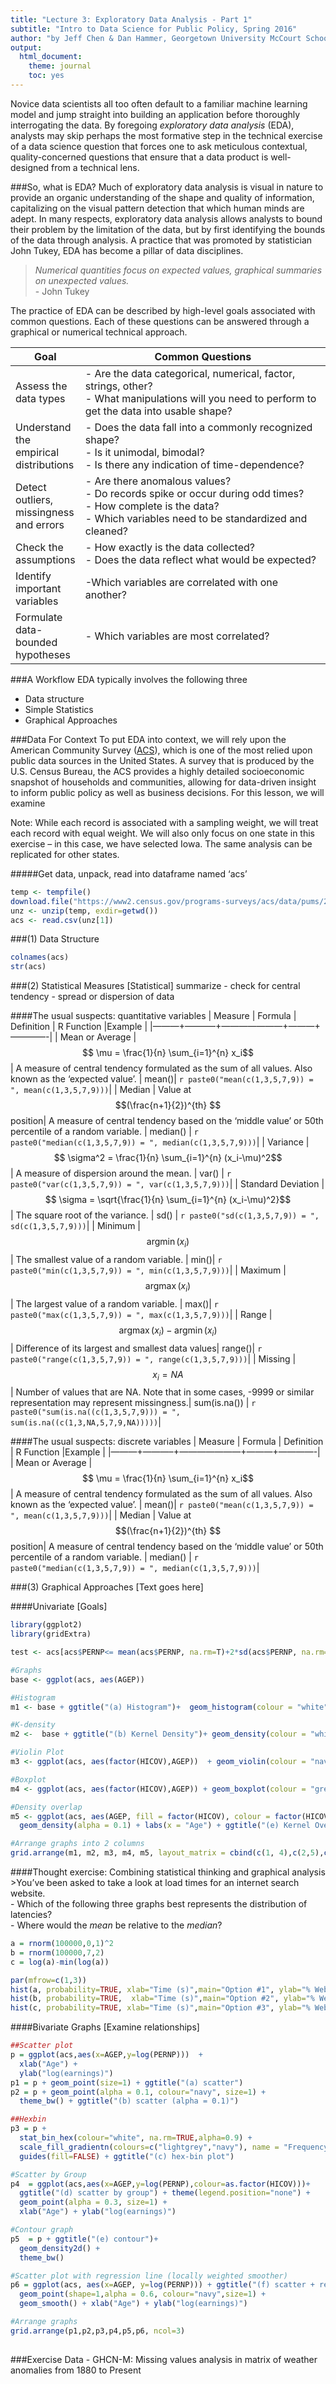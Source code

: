 ```yaml
---
title: "Lecture 3: Exploratory Data Analysis - Part 1"
subtitle: "Intro to Data Science for Public Policy, Spring 2016"
author: "by Jeff Chen & Dan Hammer, Georgetown University McCourt School of Public Policy"
output: 
  html_document: 
    theme: journal
    toc: yes
---
```

Novice data scientists all too often default to a familiar machine learning model and jump straight into building an application before thoroughly interrogating the data. By foregoing *exploratory data analysis* (EDA), analysts may skip perhaps the most formative step in the technical exercise of a data science question that forces one to ask meticulous contextual, quality-concerned questions that ensure that a data product is well-designed from a technical lens. 

###So, what is EDA?
Much of exploratory data analysis is visual in nature to provide an organic understanding of the shape and quality of information, capitalizing on the visual pattern detection that which human minds are adept.  In many respects, exploratory data analysis allows analysts to bound their problem by the limitation of the data, but by first identifying the bounds of the data through analysis. A practice that was promoted by statistician John Tukey, EDA has become a pillar of data disciplines.

> *Numerical quantities focus on expected values, graphical summaries on unexpected values.*
>   <br>     - John Tukey

The practice of EDA can be described by high-level goals associated with common questions. Each of these questions can be answered through a graphical or numerical technical approach.


| **Goal**  | **Common Questions** |
|--------------------+-----------------------------------------------------------------------------------|
| Assess the data types  |  - Are the data categorical, numerical, factor, strings, other? <br> - What manipulations will you need to perform to get the data into usable shape?  |
| Understand the empirical distributions | - Does the data fall into a commonly recognized shape? <br> - Is it unimodal, bimodal? <br> - Is there any indication of time-dependence? |
| Detect outliers, missingness and errors | - Are there anomalous values? <br> - Do records spike or occur during odd times? <br> - How complete is the data? <br> - Which variables need to be standardized and cleaned?  | 
| Check the assumptions | - How exactly is the data collected? <br> - Does the data reflect what would be expected?|
| Identify important variables | -Which variables are correlated with one another?  |
| Formulate data-bounded hypotheses| - Which variables are most correlated?|

###A Workflow
EDA typically involves the following three 

- Data structure
- Simple Statistics
- Graphical Approaches


###Data For Context
To put EDA into context, we will rely upon the American Community Survey ([ACS](http://www.census.gov/programs-surveys/acs/)), which is one of the most relied upon public data sources in the United States. A survey that is produced by the U.S. Census Bureau, the ACS provides a highly detailed socioeconomic snapshot of households and communities, allowing for data-driven insight to inform public policy as well as business decisions. For this lesson, we will examine

Note: While each record is associated with a sampling weight, we will treat each record with equal weight. We will also only focus on one state in this exercise -- in this case, we have selected Iowa. The same analysis can be replicated for other states.

#####Get data, unpack, read into dataframe named 'acs'
```r
temp <- tempfile()
download.file("https://www2.census.gov/programs-surveys/acs/data/pums/2015/1-Year/csv_pia.zip",temp, mode="wb")
unz <- unzip(temp, exdir=getwd())
acs <- read.csv(unz[1])
```


###(1) Data Structure
```r
colnames(acs)
str(acs) 
```

###(2) Statistical Measures
[Statistical]
summarize 
- check for central tendency
- spread or dispersion of data

####The usual suspects: quantitative variables
| Measure | Formula | Definition | R Function |Example |
|---------+-----------+---------------------+---------+-------------|
| Mean or Average | $$ \mu = \frac{1}{n} \sum_{i=1}^{n} x_i$$ | A measure of central tendency formulated as the sum of all values. Also known as the 'expected value'. | mean()| `r paste0("mean(c(1,3,5,7,9)) = ", mean(c(1,3,5,7,9)))`|
| Median |  Value at $$(\frac{n+1}{2})^{th} $$ position| A measure of central tendency based on the 'middle value' or 50th percentile of a random variable.  | median() | `r paste0("median(c(1,3,5,7,9)) = ", median(c(1,3,5,7,9)))`|
| Variance | $$ \sigma^2 = \frac{1}{n} \sum_{i=1}^{n} (x_i-\mu)^2$$ | A measure of dispersion around the mean. | var() | `r paste0("var(c(1,3,5,7,9)) = ", var(c(1,3,5,7,9)))`|
| Standard Deviation | $$ \sigma = \sqrt{\frac{1}{n} \sum_{i=1}^{n} (x_i-\mu)^2}$$ | The square root of the variance. | sd() | `r paste0("sd(c(1,3,5,7,9)) = ", sd(c(1,3,5,7,9)))`|
| Minimum |  $$ \operatorname{argmin}(x_i)$$ | The smallest value of a random variable. | min()| `r paste0("min(c(1,3,5,7,9)) = ", min(c(1,3,5,7,9)))`|
| Maximum |  $$ \operatorname{argmax}(x_i)$$ | The largest value of a random variable.  | max()| `r paste0("max(c(1,3,5,7,9)) = ", max(c(1,3,5,7,9)))`|
| Range |  $$\operatorname{argmax}(x_i) - \operatorname{argmin}(x_i)$$ | Difference of its largest and smallest data values| range()| `r paste0("range(c(1,3,5,7,9)) = ", range(c(1,3,5,7,9)))`|
| Missing |  $$ x_i = NA $$ | Number of values that are NA. Note that in some cases, -9999 or similar representation may represent missingness.| sum(is.na()) | `r paste0("sum(is.na((c(1,3,5,7,9))) = ", sum(is.na((c(1,3,NA,5,7,9,NA)))))`|


####The usual suspects: discrete variables
| Measure | Formula | Definition | R Function |Example |
|---------+-----------+---------------------+---------+-------------|
| Mean or Average | $$ \mu = \frac{1}{n} \sum_{i=1}^{n} x_i$$ | A measure of central tendency formulated as the sum of all values. Also known as the 'expected value'. | mean()| `r paste0("mean(c(1,3,5,7,9)) = ", mean(c(1,3,5,7,9)))`|
| Median |  Value at $$(\frac{n+1}{2})^{th} $$ position| A measure of central tendency based on the 'middle value' or 50th percentile of a random variable.  | median() | `r paste0("median(c(1,3,5,7,9)) = ", median(c(1,3,5,7,9)))`|


###(3) Graphical Approaches
[Text goes here]

####Univariate 
[Goals]
```r

library(ggplot2)
library(gridExtra)

test <- acs[acs$PERNP<= mean(acs$PERNP, na.rm=T)+2*sd(acs$PERNP, na.rm=T),]

#Graphs
base <- ggplot(acs, aes(AGEP)) 

#Histogram
m1 <- base + ggtitle("(a) Histogram")+  geom_histogram(colour = "white", fill = "navy") + labs(x = "Age")

#K-density
m2 <-  base + ggtitle("(b) Kernel Density")+ geom_density(colour = "white", fill = "navy") + labs(x = "Age")

#Violin Plot
m3 <- ggplot(acs, aes(factor(HICOV),AGEP))  + geom_violin(colour = "navy", fill = "navy")  + ggtitle("(c) Violin plot") + labs(x = "Age")

#Boxplot
m4 <- ggplot(acs, aes(factor(HICOV),AGEP)) + geom_boxplot(colour = "grey", fill = "navy")  + ggtitle("(d) Boxplot") + labs(x = "Age")

#Density overlap
m5 <- ggplot(acs, aes(AGEP, fill = factor(HICOV), colour = factor(HICOV))) +
  geom_density(alpha = 0.1) + labs(x = "Age") + ggtitle("(e) Kernel Overlay")

#Arrange graphs into 2 columns
grid.arrange(m1, m2, m3, m4, m5, layout_matrix = cbind(c(1, 4),c(2,5),c(3,5)), ncol=3)
```


####Thought exercise: Combining statistical thinking and graphical analysis
>You've been asked to take a look at load times for an internet search website. 
<br>- Which of the following three graphs best represents the distribution of latencies? <br>- Where would the *mean* be relative to the *median*?

```r
a = rnorm(100000,0,1)^2
b = rnorm(100000,7,2)
c = log(a)-min(log(a))

par(mfrow=c(1,3))
hist(a, probability=TRUE, xlab="Time (s)",main="Option #1", ylab="% Web Accesses", col="navy")
hist(b, probability=TRUE,  xlab="Time (s)",main="Option #2", ylab="% Web Accesses", col="navy")
hist(c, probability=TRUE, xlab="Time (s)",main="Option #3", ylab="% Web Accesses", col="navy")

```

####Bivariate Graphs
[Examine relationships]
```r

##Scatter plot
p = ggplot(acs,aes(x=AGEP,y=log(PERNP)))  +
  xlab("Age") +
  ylab("log(earnings)")
p1 = p + geom_point(size=1) + ggtitle("(a) scatter")
p2 = p + geom_point(alpha = 0.1, colour="navy", size=1) +
  theme_bw() + ggtitle("(b) scatter (alpha = 0.1)")

##Hexbin 
p3 = p +
  stat_bin_hex(colour="white", na.rm=TRUE,alpha=0.9) +
  scale_fill_gradientn(colours=c("lightgrey","navy"), name = "Frequency", na.value=NA) + 
  guides(fill=FALSE) + ggtitle("(c) hex-bin plot")

#Scatter by Group
p4  = ggplot(acs,aes(x=AGEP,y=log(PERNP),colour=as.factor(HICOV)))+
  ggtitle("(d) scatter by group") + theme(legend.position="none") +
  geom_point(alpha = 0.3, size=1) +
  xlab("Age") + ylab("log(earnings)")

#Contour graph
p5  = p + ggtitle("(e) contour")+ 
  geom_density2d() + 
  theme_bw()

#Scatter plot with regression line (locally weighted smoother)
p6 = ggplot(acs, aes(x=AGEP, y=log(PERNP))) + ggtitle("(f) scatter + regression line")+
  geom_point(shape=1,alpha = 0.6, colour="navy",size=1) + 
  geom_smooth() + xlab("Age") + ylab("log(earnings)")

#Arrange graphs
grid.arrange(p1,p2,p3,p4,p5,p6, ncol=3)
 
```


###Exercise Data
- GHCN-M: Missing values analysis in matrix of weather anomalies from 1880 to Present